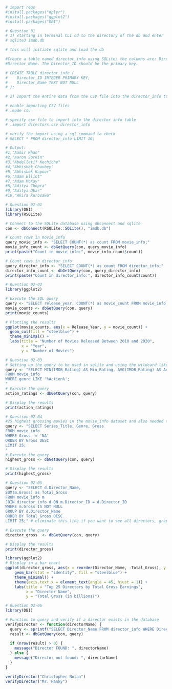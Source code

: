 
```r
# import reqs 
#install.packages("dplyr")
#install.packages("ggplot2")
#install.packages("DBI")
```

```r
# Question 01
# 1) starting in terminal CLI cd to the directory of the db and enter
# sqlite3 imdb.db

# this will initiate sqlite and load the db

#Create a table named director_info using SQLite; the columns are: Director_ID, and
#Director_Name. The Director_ID should be the primary key.

# CREATE TABLE director_info (
#    Director_ID INTEGER PRIMARY KEY,
#    Director_Name TEXT NOT NULL
# );

# 2) Import the entire data from the CSV file into the director_info table using the #SQLite.import command (see helpful resources below). Verify that your data was imported #correctly.

# enable importing CSV files
# .mode csv

# specify csv file to import into the director info table
# .import directors.csv director_info

# verify the import using a sql command to check
# SELECT * FROM director_info LIMIT 10;

# Output:
#1,"Aamir Khan"
#2,"Aaron Sorkin"
#3,"Abdellatif Kechiche"
#4,"Abhishek Chaubey"
#5,"Abhishek Kapoor"
#6,"Adam Elliot"
#7,"Adam McKay"
#8,"Aditya Chopra"
#9,"Aditya Dhar"
#10,"Akira Kurosawa"
```

```r
# Question 02-01
library(DBI)
library(RSQLite)

# Connect to the SQLite database using dbconnect and sqlite
con <- dbConnect(RSQLite::SQLite(), "imdb.db")

# Count rows in movie_info
query_movie_info <- "SELECT COUNT(*) as count FROM movie_info;"
movie_info_count <- dbGetQuery(con, query_movie_info)
print(paste("Count in movie_info:", movie_info_count$count))

# Count rows in director_info
query_director_info <- "SELECT COUNT(*) as count FROM director_info;"
director_info_count <- dbGetQuery(con, query_director_info)
print(paste("Count in director_info:", director_info_count$count))
```

```r
# Question 02-02
library(ggplot2)

# Execute the SQL query
query <- "SELECT release_year, COUNT(*) as movie_count FROM movie_info WHERE release_year BETWEEN 2010 AND 2020 GROUP BY release_year ORDER BY release_year;"
movie_counts <- dbGetQuery(con, query)
print(movie_counts)

# Plotting the results
ggplot(movie_counts, aes(x = Release_Year, y = movie_count)) +
  geom_col(fill = "steelblue") +
  theme_minimal() +
  labs(title = "Number of Movies Released Between 2010 and 2020",
       x = "Year",
       y = "Number of Movies")
```

```r
# Question 02-03
# Setting up the query to be used in sqlite and using the wildcard like %xxx%
query <- "SELECT MIN(IMDB_Rating) AS Min_Rating, AVG(IMDB_Rating) AS Avg_Rating, MAX(IMDB_Rating) AS Max_Rating
FROM movie_info
WHERE genre LIKE '%Action%';
"
# Execute the query
action_ratings <- dbGetQuery(con, query)

# Display the results
print(action_ratings)
```

```r
# Question 02-04
#25 highest grossing movies in the movie_info dataset and also needed to exclude NA values
query <- "SELECT Series_Title, Genre, Gross
FROM movie_info
WHERE Gross != 'NA'
ORDER BY Gross DESC
LIMIT 25;
"
# Execute the query
highest_gross <- dbGetQuery(con, query)

# Display the results
print(highest_gross)
```

```r
# Question 02-05
query <- "SELECT d.Director_Name,
SUM(m.Gross) as Total_Gross
FROM movie_info m
JOIN director_info d ON m.Director_ID = d.Director_ID
WHERE m.Gross IS NOT NULL
GROUP BY d.Director_Name
ORDER BY Total_Gross DESC
LIMIT 25;" # eliminate this line if you want to see all directors, graph looks way uglier if you do *caution homeboy*

# Execute the query
director_gross  <- dbGetQuery(con, query)

# Display the results
print(director_gross)

library(ggplot2)
# Display in a bar chart
ggplot(director_gross, aes(x = reorder(Director_Name, -Total_Gross), y = Total_Gross)) +
    geom_bar(stat = "identity", fill = "steelblue") +
    theme_minimal() +
    theme(axis.text.x = element_text(angle = 45, hjust = 1)) +
    labs(title = "Top 25 Directors by Total Gross Earnings",
         x = "Director Name",
         y = "Total Gross (in billions)")
```

```r
# Question 02-06
library(DBI)

# Function to query and verify if a director exists in the database
verifyDirector <- function(directorName) {
  query <- sprintf("SELECT Director_Name FROM director_info WHERE Director_Name LIKE '%%%s%%'", directorName)
  result <- dbGetQuery(con, query)
  
  if (nrow(result) > 0) {
    message("Director FOUND: ", directorName)
  } else {
    message("Director not found: ", directorName)
  }
}

verifyDirector("Christopher Nolan")
verifyDirector("Mr. Hanky")
```